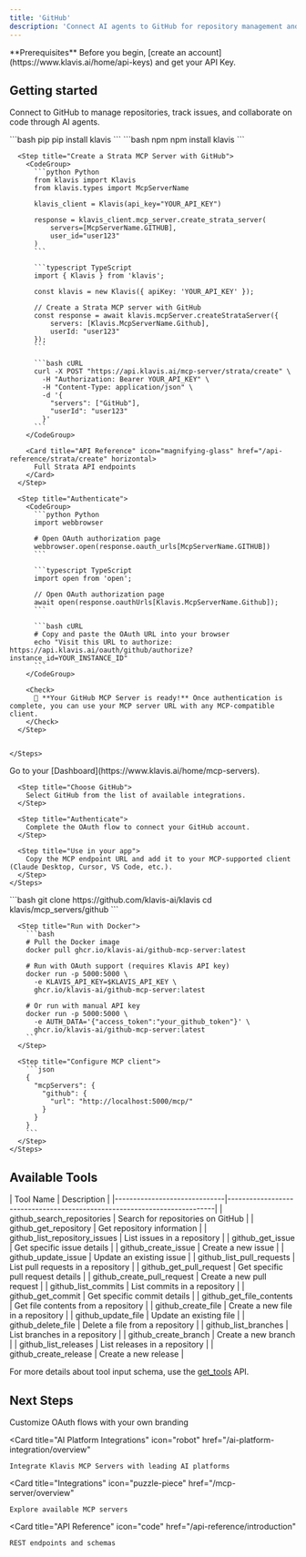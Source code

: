 ```yaml
---
title: 'GitHub'
description: 'Connect AI agents to GitHub for repository management and code collaboration'
---
```


<Info>
  **Prerequisites**
  Before you begin, [create an account](https://www.klavis.ai/home/api-keys) and get your API Key.
</Info>

## Getting started

Connect to GitHub to manage repositories, track issues, and collaborate on code through AI agents.

<Tabs>
  <Tab title="API">
    <Steps>
      <Step title="Install the SDKs (optional)">
        <CodeGroup>
          ```bash pip
          pip install klavis
          ```
          ```bash npm
          npm install klavis
          ```
        </CodeGroup>
      </Step>
      
      <Step title="Create a Strata MCP Server with GitHub">
        <CodeGroup>
          ```python Python
          from klavis import Klavis
          from klavis.types import McpServerName
          
          klavis_client = Klavis(api_key="YOUR_API_KEY")
          
          response = klavis_client.mcp_server.create_strata_server(
              servers=[McpServerName.GITHUB],
              user_id="user123"
          )
          ```
          
          ```typescript TypeScript
          import { Klavis } from 'klavis';
          
          const klavis = new Klavis({ apiKey: 'YOUR_API_KEY' });
          
          // Create a Strata MCP server with GitHub
          const response = await klavis.mcpServer.createStrataServer({
              servers: [Klavis.McpServerName.Github],
              userId: "user123"
          });
          ```
          
          ```bash cURL
          curl -X POST "https://api.klavis.ai/mcp-server/strata/create" \
            -H "Authorization: Bearer YOUR_API_KEY" \
            -H "Content-Type: application/json" \
            -d '{
              "servers": ["GitHub"],
              "userId": "user123"
            }'
          ```
        </CodeGroup>

        <Card title="API Reference" icon="magnifying-glass" href="/api-reference/strata/create" horizontal>
          Full Strata API endpoints
        </Card>
      </Step>
      
      <Step title="Authenticate">
        <CodeGroup>
          ```python Python
          import webbrowser
          
          # Open OAuth authorization page
          webbrowser.open(response.oauth_urls[McpServerName.GITHUB])
          ```
          
          ```typescript TypeScript
          import open from 'open';
          
          // Open OAuth authorization page
          await open(response.oauthUrls[Klavis.McpServerName.Github]);
          ```
          
          ```bash cURL
          # Copy and paste the OAuth URL into your browser
          echo "Visit this URL to authorize: https://api.klavis.ai/oauth/github/authorize?instance_id=YOUR_INSTANCE_ID"
          ```
        </CodeGroup>
        
        <Check>
          🎉 **Your GitHub MCP Server is ready!** Once authentication is complete, you can use your MCP server URL with any MCP-compatible client.
        </Check>
      </Step>
      

    </Steps>
  </Tab>
  
  <Tab title="UI">
    <Steps>
      <Step title="Open Dashboard">
        Go to your [Dashboard](https://www.klavis.ai/home/mcp-servers).
      </Step>
      
      <Step title="Choose GitHub">
        Select GitHub from the list of available integrations.
      </Step>
      
      <Step title="Authenticate">
        Complete the OAuth flow to connect your GitHub account.
      </Step>
      
      <Step title="Use in your app">
        Copy the MCP endpoint URL and add it to your MCP-supported client (Claude Desktop, Cursor, VS Code, etc.).
      </Step>
    </Steps>
  </Tab>
  
  <Tab title="Open Source">
    <Steps>
      <Step title="Clone repository (for developers to build from source)">
        ```bash
        git clone https://github.com/klavis-ai/klavis
        cd klavis/mcp_servers/github
        ```
      </Step>
      
      <Step title="Run with Docker">
        ```bash
        # Pull the Docker image
        docker pull ghcr.io/klavis-ai/github-mcp-server:latest
        
        # Run with OAuth support (requires Klavis API key)
        docker run -p 5000:5000 \
          -e KLAVIS_API_KEY=$KLAVIS_API_KEY \
          ghcr.io/klavis-ai/github-mcp-server:latest
        
        # Or run with manual API key
        docker run -p 5000:5000 \
          -e AUTH_DATA='{"access_token":"your_github_token"}' \
          ghcr.io/klavis-ai/github-mcp-server:latest
        ```
      </Step>
      
      <Step title="Configure MCP client">
        ```json
        {
          "mcpServers": {
            "github": {
              "url": "http://localhost:5000/mcp/"
            }
          }
        }
        ```
      </Step>
    </Steps>
  </Tab>
</Tabs>

## Available Tools

<Accordion title="Tools Information">
| Tool Name                    | Description                                                              |
|------------------------------|--------------------------------------------------------------------------|
| github_search_repositories | Search for repositories on GitHub |
| github_get_repository | Get repository information |
| github_list_repository_issues | List issues in a repository |
| github_get_issue | Get specific issue details |
| github_create_issue | Create a new issue |
| github_update_issue | Update an existing issue |
| github_list_pull_requests | List pull requests in a repository |
| github_get_pull_request | Get specific pull request details |
| github_create_pull_request | Create a new pull request |
| github_list_commits | List commits in a repository |
| github_get_commit | Get specific commit details |
| github_get_file_contents | Get file contents from a repository |
| github_create_file | Create a new file in a repository |
| github_update_file | Update an existing file |
| github_delete_file | Delete a file from a repository |
| github_list_branches | List branches in a repository |
| github_create_branch | Create a new branch |
| github_list_releases | List releases in a repository |
| github_create_release | Create a new release |
</Accordion>

<Note>For more details about tool input schema, use the [get_tools](https://www.klavis.ai/docs/api-reference/mcp-server/get-tools) API.</Note>

## Next Steps

<CardGroup>
  <Card
    title="White-label Authentication"
    icon="palette"
    href="/auth/white-label"
  >
    Customize OAuth flows with your own branding
  </Card>
  
  <Card
    title="AI Platform Integrations"
    icon="robot"
    href="/ai-platform-integration/overview"
  >
    Integrate Klavis MCP Servers with leading AI platforms
  </Card>
  
  <Card
    title="Integrations"
    icon="puzzle-piece"
    href="/mcp-server/overview"
  >
    Explore available MCP servers
  </Card>
  
  <Card
    title="API Reference"
    icon="code"
    href="/api-reference/introduction"
  >
    REST endpoints and schemas
  </Card>
</CardGroup>
